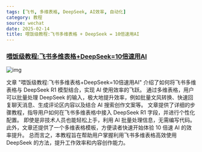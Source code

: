 ```yaml
---
tags: [飞书, 多维表格, DeepSeek, AI效率, 自动化]
category: 教程
source: wechat
date: 2025-02-14
title: 喂饭级教程:飞书多维表格 + DeepSeek = 10倍速用AI
---
```


### [喂饭级教程:飞书多维表格+DeepSeek=10倍速用AI](https://mp.weixin.qq.com/s/aIi4tIy0CCINyQE_3AfF_Q)

![img](https://img.mengpeng.tech/i/2025/02/14/67aedb45a719f.webp)

文章 "喂饭级教程:飞书多维表格+DeepSeek=10倍速用AI"  介绍了如何将飞书多维表格与 DeepSeek R1 模型结合，实现 AI 使用效率的飞跃。  通过多维表格，用户可以批量处理 DeepSeek 的输入，极大地提升效率，例如批量文风转换、快速回复聊天消息、生成评论区内容以及结合 AI 搜索创作文案等。  文章提供了详细的步骤教程，指导用户如何在飞书多维表格中接入 DeepSeek R1 字段，并进行个性化配置。  即使是非技术人员也能轻松上手，利用 AI 批量处理信息，无需编写代码。  此外，文章还提供了一个多维表格模板，方便读者快速开始体验 10 倍速 AI 的效率提升。  总而言之，本教程旨在帮助用户掌握利用飞书多维表格高效使用 DeepSeek 的方法，提升工作效率和内容创作能力。 